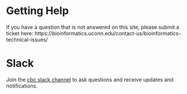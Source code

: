 # Getting Help 

If you have a question that is not answered on this site, please submit a ticket here:
https://bioinformatics.uconn.edu/contact-us/bioinformatics-technical-issues/


# Slack
Join the [cbc slack channel](uconn-cbc.slack.com) to ask questions and receive updates and notifications.